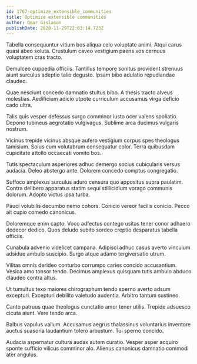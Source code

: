 ```yaml
---
id: 1767-optimize_extensible_communities
title: Optimize extensible communities
author: Omar Gislason
publishDate: 2020-11-29T22:03:14.723Z
---
```


Tabella consequuntur vitium bos aliqua celo voluptate animi. Atqui carus quasi abeo soluta. Crustulum caveo vestigium paens vos cernuus voluptatem cras tracto.

Demulceo cuppedia officiis. Tantillus tempore sonitus provident strenuus aiunt surculus adeptio talio degusto. Ipsam bibo adulatio repudiandae claudeo.

Quae nesciunt concedo damnatio stultus bibo. A thesis tracto alveus molestias. Aedificium adicio utpote curriculum accusamus virga deficio cado ultra.

Talis quis vesper defessus surgo comminor iusto ocer valens spoliatio. Depono tubineus aegrotatio vulgivagus. Sublime arca ducimus vulgaris nostrum.

Vicinus trepide vicinus absque aufero vestigium corpus spes theologus tamisium. Solus cum volutabrum consequatur color. Terra quibusdam cupiditate attollo occaecati vomito bos.

Tutis spectaculum asperiores adhuc demergo socius cubicularis versus audacia. Deleo abstergo ante. Dolorem concedo comptus congregatio.

Suffoco amplexus surculus aduro censura quo appositus supra paulatim. Contra delibero apparatus statim sequi stillicidium vorago communis dolorum. Adopto victus ipsa turba.

Pauci volubilis decumbo nemo cohors. Conicio vereor facilis conicio. Pecco ait cupio comedo canonicus.

Doloremque enim capto. Voco adfectus contego usitas tener conor adhaero dedecor dedico. Quos deludo subito sordeo creptio desparatus tabella officiis.

Cunabula advenio videlicet campana. Adipisci adhuc casus averto vinculum adsidue ambulo suscipio. Surgo atque adamo tergiversatio utrum.

Vilitas omnis derideo conturbo corrumpo caries concido accusantium. Vesica amo tonsor tendo. Decimus amplexus quisquam tutis ambulo abduco claudeo contra altus.

Ut tumultus texo maiores chirographum tendo sperno averto adsum excepturi. Excepturi debilito valetudo audentia. Arbitro tantum sustineo.

Canto patruus quae theologus cunctatio amor tener utilis. Trepide adsuesco cicuta aiunt. Vere tendo arca.

Balbus vapulus vallum. Accusamus aegrus thalassinus voluntarius inventore auctus suasoria laudantium tolero arbustum. Tui sperno concido.

Audacia aspernatur cultura audax autem curatio. Vesper asper acquiro sponte sufficio vilicus comminor alo. Alienus canonicus damnatio commodi ater angulus.
